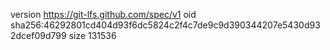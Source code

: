 version https://git-lfs.github.com/spec/v1
oid sha256:46292801cd404d93f6dc5824c2f4c7de9c9d390344207e5430d932dcef09d799
size 131536
